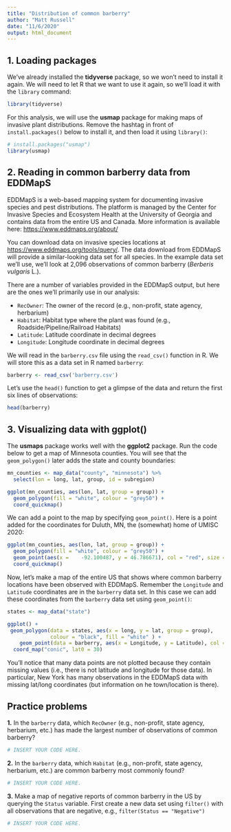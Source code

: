 ---
title: "Distribution of common barberry"
author: "Matt Russell"
date: "11/6/2020"
output: html_document
---

## 1. Loading packages 

We've already installed the **tidyverse** package, so we won't need to install it again. We will need to let R that we want to use it again, so we'll load it with the `library` command:

```{r}
library(tidyverse)
```

For this analysis, we will use the **usmap** package for making maps of invasive plant distributions. Remove the hashtag in front of `install.packages()` below to install it, and then load it using `library()`: 

```{r}
# install.packages("usmap")
library(usmap)
```

## 2. Reading in common barberry data from EDDMapS

EDDMapS is a web-based mapping system for documenting invasive species and pest distributions. The platform is managed by the Center for Invasive Species and Ecosystem Health at the University of Georgia and contains data from the entire US and Canada. More information is available here: <https://www.eddmaps.org/about/>

You can download data on invasive species locations at <https://www.eddmaps.org/tools/query/>. The data download from EDDMapS will provide a similar-looking data set for all species. In the example data set we'll use, we'll look at 2,096 observations of common barberry (*Berberis vulgaris* L.).

There are a number of variables provided in the EDDMapS output, but here are the ones we'll primarily use in our analysis:

* `RecOwner`: The owner of the record (e.g., non-profit, state agency, herbarium)
* `Habitat`: Habitat type where the plant was found (e.g., Roadside/Pipeline/Railroad Habitats)
* `Latitude`: Latitude coordinate in decimal degrees
* `Longitude`: Longitude coordinate in decimal degrees

We will read in the `barberry.csv` file using the `read_csv()` function in R. We will store this as a data set in R named `barberry`:

```{r}
barberry <- read_csv('barberry.csv')
```

Let's use the `head()` function to get a glimpse of the data and return the first six lines of observations:

```{r}
head(barberry)
```

## 3. Visualizing data with ggplot()

The **usmaps** package works well with the **ggplot2** package. Run the code below to get a map of Minnesota counties. You will see that the `geom_polygon()` later adds the state and county boundaries: 

```{r}
mn_counties <- map_data("county", "minnesota") %>% 
  select(lon = long, lat, group, id = subregion)

ggplot(mn_counties, aes(lon, lat, group = group)) +
  geom_polygon(fill = "white", colour = "grey50") + 
  coord_quickmap()
```

We can add a point to the map by specifying `geom_point()`. Here is a point added for the coordinates for Duluth, MN, the (somewhat) home of UMISC 2020: 

```{r}
ggplot(mn_counties, aes(lon, lat, group = group)) +
  geom_polygon(fill = "white", colour = "grey50") + 
  geom_point(aes(x = 	-92.100487, y = 46.786671), col = "red", size = 3) +
  coord_quickmap()
```

Now, let's make a map of the entire US that shows where common barberry locations have been observed with EDDMapS. Remember the `Longitude` and `Latitude` coordinates are in the `barberry` data set. In this case we can add these coordinates from the `barberry` data set using `geom_point()`:

```{r}
states <- map_data("state")

ggplot() +
 geom_polygon(data = states, aes(x = long, y = lat, group = group), 
              colour = "black", fill = "white" ) + 
    geom_point(data = barberry, aes(x = Longitude, y = Latitude), col = "blue") +
  coord_map("conic", lat0 = 30)
```

You'll notice that many data points are not plotted because they contain missing values (i.e., there is not latitude and longitude for those data). In particular, New York has many observations in the EDDMapS data with missing lat/long coordinates (but information on he town/location is there).   

## Practice problems

**1.** In the `barberry` data, which `RecOwner` (e.g., non-profit, state agency, herbarium, etc.) has made the largest number of observations of common barberry?

```{r}
# INSERT YOUR CODE HERE.
```

**2.** In the `barberry` data, which `Habitat` (e.g., non-profit, state agency, herbarium, etc.) are common barberry most commonly found?

```{r}
# INSERT YOUR CODE HERE.
```

**3.** Make a map of negative reports of common barberry in the US by querying the `Status` variable. First create a new data set using `filter()` with all observations that are negative, e.g., `filter(Status == "Negative")` 

```{r}
# INSERT YOUR CODE HERE.
```


